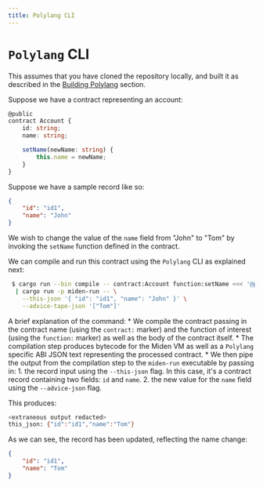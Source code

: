 ```yaml
---
title: Polylang CLI
---
```



# `Polylang` CLI

This assumes that you have cloned the repository locally, and built it as described in the [Building Polylang](/docs/getting-started/building-from-source) section.

Suppose we have a contract representing an account: 

```typescript
@public
contract Account {
    id: string;
    name: string;

    setName(newName: string) {
        this.name = newName;
    }
}
```

Suppose we have a sample record like so:

```json
{
    "id": "id1",
    "name": "John"
}
```

We wish to change the value of the `name` field from "John" to "Tom" by invoking the `setName` function defined in the contract.

We can compile and run this contract using the `Polylang` CLI as explained next:

```bash
 $ cargo run --bin compile -- contract:Account function:setName <<< '@public contract Account { id: string; name: string; function setName(newName: string) { this.name = newName; } }' \
  | cargo run -p miden-run -- \
    --this-json '{ "id": "id1", "name": "John" }' \
    --advice-tape-json '["Tom"]'
```

A brief explanation of the command:
    * We compile the contract passing in the contract name (using the `contract:` marker) and the function of interest (using the `function:` marker) as well as the body of the contract itself.
    * The compilation step produces bytecode for the Miden VM as well as a `Polylang` specific ABI JSON text representing the processed contract.
    * We then pipe the output from the compilation step to the `miden-run` executable by passing in:
      1. the record input using the `--this-json` flag. In this case, it's a contract record containing two fields: `id` and `name`.
      2. the new value for the `name` field using the `--advice-json` flag.

This produces:

```bash
<extraneous output redacted>
this_json: {"id":"id1","name":"Tom"}
```

As we can see, the record has been updated, reflecting the name change:

```json
{
    "id": "id1",
    "name": "Tom"
}
```